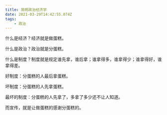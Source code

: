 ```yaml
---
title: 简明政治经济学
date: 2021-03-29T14:42:55.074Z
tags:
    - 政治
---
```


什么是经济？经济就是做蛋糕。

什么是政治？政治就是分蛋糕。

什么是制度？制度就是规定谁先拿，谁后拿；谁拿得多，谁拿得少；谁拿得好，谁拿得差。

好制度：分蛋糕的人最后拿蛋糕。

坏制度：分蛋糕的人先拿蛋糕。

最坏的制度：分蛋糕的人先拿了，多拿了多少还不让人知道。

而宣传，就是让做蛋糕的感谢分蛋糕的。
